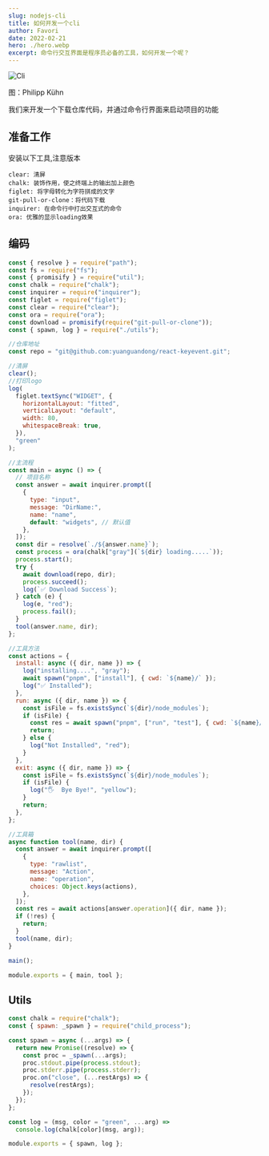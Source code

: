 ```yaml
---
slug: nodejs-cli
title: 如何开发一个cli
author: Favori
date: 2022-02-21
hero: ./hero.webp
excerpt: 命令行交互界面是程序员必备的工具，如何开发一个呢？
---
```


![Cli](./hero.webp)


<div className={'img-desc'}>图：Philipp Kühn</div>


我们来开发一个下载仓库代码，并通过命令行界面来启动项目的功能

## 准备工作

安装以下工具,注意版本

```
clear: 清屏
chalk: 装饰作用，使之终端上的输出加上颜色
figlet: 将字母转化为字符拼成的文字
git-pull-or-clone：将代码下载
inquirer: 在命令行中打出交互式的命令
ora: 优雅的显示loading效果
```

## 编码

```js
const { resolve } = require("path");
const fs = require("fs");
const { promisify } = require("util");
const chalk = require("chalk");
const inquirer = require("inquirer");
const figlet = require("figlet");
const clear = require("clear");
const ora = require("ora");
const download = promisify(require("git-pull-or-clone"));
const { spawn, log } = require("./utils");

//仓库地址
const repo = "git@github.com:yuanguandong/react-keyevent.git";

//清屏
clear();
//打印logo
log(
  figlet.textSync("WIDGET", {
    horizontalLayout: "fitted",
    verticalLayout: "default",
    width: 80,
    whitespaceBreak: true,
  }),
  "green"
);

//主流程
const main = async () => {
  // 项⽬名称
  const answer = await inquirer.prompt([
    {
      type: "input",
      message: "DirName:",
      name: "name",
      default: "widgets", // 默认值
    },
  ]);
  const dir = resolve(`./${answer.name}`);
  const process = ora(chalk["gray"](`${dir} loading.....`));
  process.start();
  try {
    await download(repo, dir);
    process.succeed();
    log(`✅ Download Success`);
  } catch (e) {
    log(e, "red");
    process.fail();
  }
  tool(answer.name, dir);
};

//工具方法
const actions = {
  install: async ({ dir, name }) => {
    log("installing....", "gray");
    await spawn("pnpm", ["install"], { cwd: `${name}/` });
    log("✅ Installed");
  },
  run: async ({ dir, name }) => {
    const isFile = fs.existsSync(`${dir}/node_modules`);
    if (isFile) {
      const res = await spawn("pnpm", ["run", "test"], { cwd: `${name}/` });
      return;
    } else {
      log("Not Installed", "red");
    }
  },
  exit: async ({ dir, name }) => {
    const isFile = fs.existsSync(`${dir}/node_modules`);
    if (isFile) {
      log("🖐  Bye Bye!", "yellow");
    }
    return;
  },
};

//工具箱
async function tool(name, dir) {
  const answer = await inquirer.prompt([
    {
      type: "rawlist",
      message: "Action",
      name: "operation",
      choices: Object.keys(actions),
    },
  ]);
  const res = await actions[answer.operation]({ dir, name });
  if (!res) {
    return;
  }
  tool(name, dir);
}

main();

module.exports = { main, tool };

```

## Utils
```js
const chalk = require("chalk");
const { spawn: _spawn } = require("child_process");

const spawn = async (...args) => {
  return new Promise((resolve) => {
    const proc = _spawn(...args);
    proc.stdout.pipe(process.stdout);
    proc.stderr.pipe(process.stderr);
    proc.on("close", (...restArgs) => {
      resolve(restArgs);
    });
  });
};

const log = (msg, color = "green", ...arg) =>
  console.log(chalk[color](msg, arg));

module.exports = { spawn, log };

```